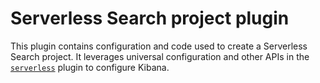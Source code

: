 # Serverless Search project plugin

This plugin contains configuration and code used to create a Serverless Search project.  It leverages universal configuration and other APIs in the [`serverless`](../serverless/README.mdx) plugin to configure Kibana.